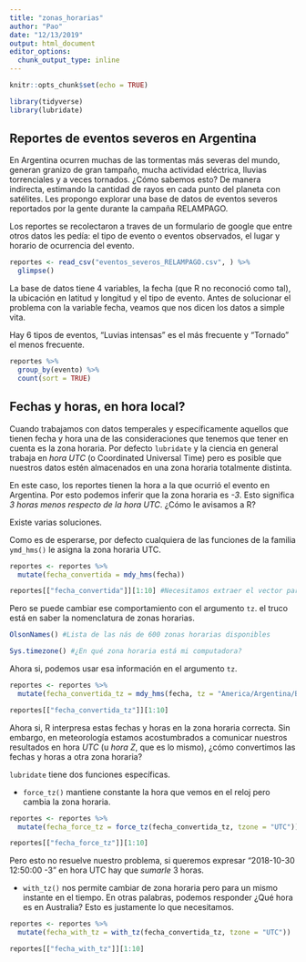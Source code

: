 ```yaml
---
title: "zonas_horarias"
author: "Pao"
date: "12/13/2019"
output: html_document
editor_options: 
  chunk_output_type: inline
---
```


```r
knitr::opts_chunk$set(echo = TRUE)

library(tidyverse)
library(lubridate)
```

## Reportes de eventos severos en Argentina

En Argentina ocurren muchas de las tormentas más severas del mundo, generan granizo de gran tampaño, mucha actividad eléctrica, lluvias torrenciales y a veces tornados. ¿Cómo sabemos esto? De manera indirecta, estimando la cantidad de rayos en cada punto del planeta con satélites. Les propongo explorar una base de datos de eventos severos reportados por la gente durante la campaña RELAMPAGO. 

Los reportes se recolectaron a traves de un formulario de google que entre otros datos les pedía: el tipo de evento o eventos observados, el lugar y horario de ocurrencia del evento. 

```r
reportes <- read_csv("eventos_severos_RELAMPAGO.csv", ) %>% 
  glimpse()
```

La base de datos tiene 4 variables, la fecha (que R no reconoció como tal), la ubicación en latitud y longitud y el tipo de evento. Antes de solucionar el problema con la variable fecha, veamos que nos dicen los datos a simple vita.

Hay 6 tipos de eventos, "Luvias intensas" es el más frecuente y "Tornado" el menos frecuente. 

```r
reportes %>% 
  group_by(evento) %>% 
  count(sort = TRUE)
```

## Fechas y horas, en hora local?

Cuando trabajamos con datos temperales y específicamente aquellos que tienen fecha y hora una de las consideraciones que tenemos que tener en cuenta es la zona horaria. Por defecto `lubridate` y la ciencia en general trabaja en *hora UTC* (o Coordinated Universal Time) pero es posible que nuestros datos estén almacenados en una zona horaria totalmente distinta.

En este caso, los reportes tienen la hora a la que ocurrió el evento en Argentina. Por esto podemos inferir que la zona horaria es *-3*. Esto significa *3 horas menos respecto de la hora UTC*.  ¿Cómo le avisamos a R?

Existe varias soluciones.

Como es de esperarse, por defecto cualquiera de las funciones de la familia `ymd_hms()` le asigna la zona horaria UTC.

```r
reportes <- reportes %>% 
  mutate(fecha_convertida = mdy_hms(fecha)) 

reportes[["fecha_convertida"]][1:10] #Necesitamos extraer el vector para ver la tz.
```

Pero se puede cambiar ese comportamiento con el argumento `tz`. el truco está en saber la nomenclatura de zonas horarias.

```r
OlsonNames() #Lista de las nás de 600 zonas horarias disponibles

Sys.timezone() #¿En qué zona horaria está mi computadora?
```

Ahora si, podemos usar esa información en el argumento `tz`.

```r
reportes <- reportes %>% 
  mutate(fecha_convertida_tz = mdy_hms(fecha, tz = "America/Argentina/Buenos_Aires")) 

reportes[["fecha_convertida_tz"]][1:10]
```

 Ahora si, R interpresa estas fechas y horas en la zona horaria correcta. Sin embargo, en meteorología estamos acostumbrados a comunicar nuestros resultados en hora *UTC* (u *hora Z*, que es lo mismo), ¿cómo convertimos las fechas y horas a otra zona horaria?
 
 `lubridate` tiene dos funciones específicas. 
 
  * `force_tz()` mantiene constante la hora que vemos en el reloj pero cambia la zona horaria. 
 
```r
reportes <- reportes %>% 
  mutate(fecha_force_tz = force_tz(fecha_convertida_tz, tzone = "UTC")) 

reportes[["fecha_force_tz"]][1:10]
```

 Pero esto no resuelve nuestro problema, si queremos expresar "2018-10-30 12:50:00 -3" en hora UTC hay que *sumarle* 3 horas.
 
  * `with_tz()` nos permite cambiar de zona horaria pero para un mismo instante en el tiempo. En otras palabras, podemos responder ¿Qué hora es en Australia? Esto es justamente lo que necesitamos.
 
```r
reportes <- reportes %>% 
  mutate(fecha_with_tz = with_tz(fecha_convertida_tz, tzone = "UTC")) 

reportes[["fecha_with_tz"]][1:10]
```
 

